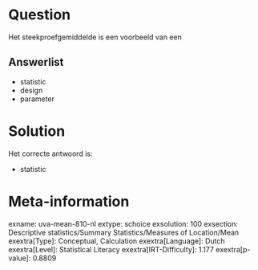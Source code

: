 Question
========

Het steekproefgemiddelde is een voorbeeld van een


Answerlist
----------

* statistic
* design
* parameter

Solution
========

Het correcte antwoord is: 

* statistic

Meta-information
================
exname: uva-mean-810-nl
extype: schoice
exsolution: 100
exsection: Descriptive statistics/Summary Statistics/Measures of Location/Mean
exextra[Type]: Conceptual, Calculation
exextra[Language]: Dutch
exextra[Level]: Statistical Literacy
exextra[IRT-Difficulty]: 1.177
exextra[p-value]: 0.8809
